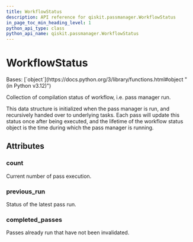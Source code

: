 ```yaml
---
title: WorkflowStatus
description: API reference for qiskit.passmanager.WorkflowStatus
in_page_toc_min_heading_level: 1
python_api_type: class
python_api_name: qiskit.passmanager.WorkflowStatus
---
```


# WorkflowStatus

<Class id="qiskit.passmanager.WorkflowStatus" isDedicatedPage={true} github="https://github.com/Qiskit/qiskit/tree/main/qiskit/passmanager/compilation_status.py#L35-L52" signature="qiskit.passmanager.WorkflowStatus(count=0, completed_passes=<factory>, previous_run=RunState.FAIL)">
  Bases: [`object`](https://docs.python.org/3/library/functions.html#object "(in Python v3.12)")

  Collection of compilation status of workflow, i.e. pass manager run.

  This data structure is initialized when the pass manager is run, and recursively handed over to underlying tasks. Each pass will update this status once after being executed, and the lifetime of the workflow status object is the time during which the pass manager is running.

  ## Attributes

  ### count

  <Attribute id="qiskit.passmanager.WorkflowStatus.count" attributeTypeHint="int" attributeValue="0">
    Current number of pass execution.
  </Attribute>

  ### previous\_run

  <Attribute id="qiskit.passmanager.WorkflowStatus.previous_run" attributeTypeHint="RunState" attributeValue="1">
    Status of the latest pass run.
  </Attribute>

  ### completed\_passes

  <Attribute id="qiskit.passmanager.WorkflowStatus.completed_passes" attributeTypeHint="set">
    Passes already run that have not been invalidated.
  </Attribute>
</Class>

